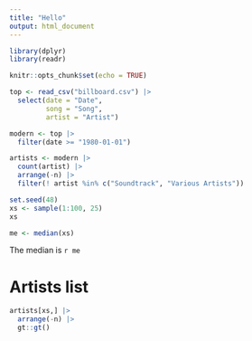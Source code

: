 ```yaml
---
title: "Hello"
output: html_document
---
```


```r
library(dplyr)
library(readr)

knitr::opts_chunk$set(echo = TRUE)
```

```r
top <- read_csv("billboard.csv") |>
  select(date = "Date",
         song = "Song",
         artist = "Artist")
```

```r
modern <- top |>
  filter(date >= "1980-01-01")
```

```r
artists <- modern |>
  count(artist) |>
  arrange(-n) |>
  filter(! artist %in% c("Soundtrack", "Various Artists"))
```

```r
set.seed(48)
xs <- sample(1:100, 25)
xs
```

```r
me <- median(xs)
```

The median is `r me`

# Artists list

```r
artists[xs,] |>
  arrange(-n) |>
  gt::gt()
```
